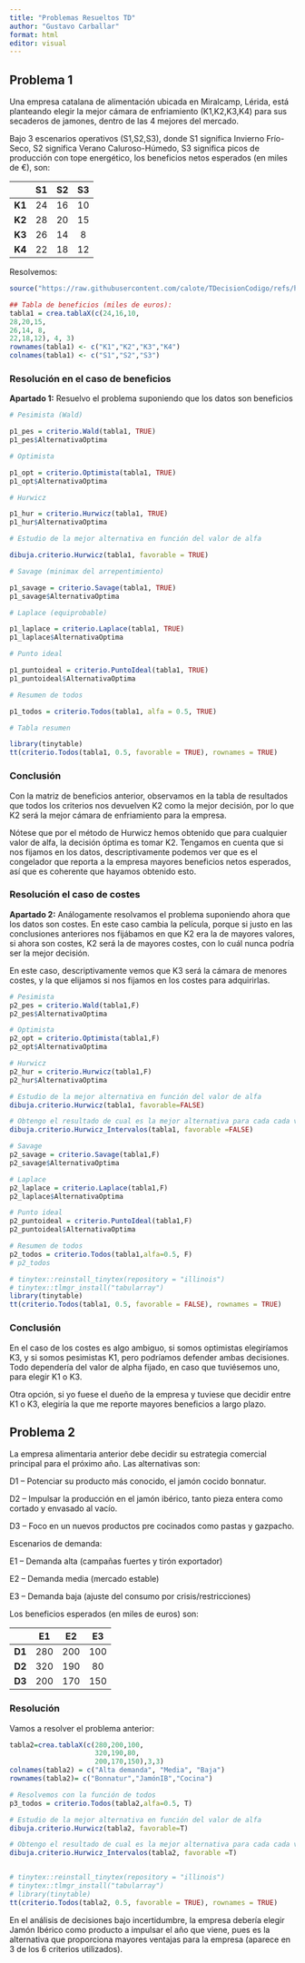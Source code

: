 ---
title: "Problemas Resueltos TD"
author: "Gustavo Carballar"
format: html
editor: visual
---

## Problema 1

Una empresa catalana de alimentación ubicada en Miralcamp, Lérida, está planteando elegir la mejor cámara de enfriamiento (K1,K2,K3,K4) para sus secaderos de jamones, dentro de las 4 mejores del mercado.

Bajo 3 escenarios operativos (S1,S2,S3), donde S1 significa Invierno Frío-Seco, S2 significa Verano Caluroso-Húmedo, S3 significa picos de producción con tope energético, los beneficios netos esperados (en miles de €), son:

|        | **S1** | **S2** | **S3** |
|:------:|:------:|:------:|:------:|
| **K1** |   24   |   16   |   10   |
| **K2** |   28   |   20   |   15   |
| **K3** |   26   |   14   |   8    |
| **K4** |   22   |   18   |   12   |

Resolvemos:

```{r}
source("https://raw.githubusercontent.com/calote/TDecisionCodigo/refs/heads/master/teoriadecision_funciones_incertidumbre.R")

## Tabla de beneficios (miles de euros):
tabla1 = crea.tablaX(c(24,16,10,
28,20,15,
26,14, 8,
22,18,12), 4, 3)
rownames(tabla1) <- c("K1","K2","K3","K4")
colnames(tabla1) <- c("S1","S2","S3")

```

### Resolución en el caso de beneficios

**Apartado 1:** Resuelvo el problema suponiendo que los datos son beneficios

```{r}
# Pesimista (Wald)

p1_pes = criterio.Wald(tabla1, TRUE)
p1_pes$AlternativaOptima

# Optimista

p1_opt = criterio.Optimista(tabla1, TRUE)
p1_opt$AlternativaOptima

# Hurwicz

p1_hur = criterio.Hurwicz(tabla1, TRUE)
p1_hur$AlternativaOptima

# Estudio de la mejor alternativa en función del valor de alfa

dibuja.criterio.Hurwicz(tabla1, favorable = TRUE)

# Savage (minimax del arrepentimiento)

p1_savage = criterio.Savage(tabla1, TRUE)
p1_savage$AlternativaOptima

# Laplace (equiprobable)

p1_laplace = criterio.Laplace(tabla1, TRUE)
p1_laplace$AlternativaOptima

# Punto ideal

p1_puntoideal = criterio.PuntoIdeal(tabla1, TRUE)
p1_puntoideal$AlternativaOptima

# Resumen de todos

p1_todos = criterio.Todos(tabla1, alfa = 0.5, TRUE)

# Tabla resumen

library(tinytable)
tt(criterio.Todos(tabla1, 0.5, favorable = TRUE), rownames = TRUE)
```


### Conclusión
Con la matriz de beneficios anterior, observamos en la tabla de resultados que todos los criterios nos devuelven K2 como la mejor decisión, por lo que K2 será la mejor cámara de enfriamiento para la empresa. 

Nótese que por el método de Hurwicz hemos obtenido que para cualquier valor de alfa, la decisión óptima es tomar K2. Tengamos en cuenta que si nos fijamos en los datos, descriptivamente podemos ver que es el congelador que reporta a la empresa mayores beneficios netos esperados, así que es coherente que hayamos obtenido esto. 



### Resolución el caso de costes

**Apartado 2:** Análogamente resolvamos el problema suponiendo ahora que los datos son costes. 
En este caso cambia la película, porque si justo en las conclusiones anteriores nos fijábamos en que K2 era la de mayores valores, si ahora son costes, K2 será la de mayores costes, con lo cuál nunca podría ser la mejor decisión. 

En este caso, descriptivamente vemos que K3 será la cámara de menores costes, y la que elijamos si nos fijamos en los costes para adquirirlas. 
```{r}
# Pesimista
p2_pes = criterio.Wald(tabla1,F)
p2_pes$AlternativaOptima

# Optimista
p2_opt = criterio.Optimista(tabla1,F)
p2_opt$AlternativaOptima

# Hurwicz
p2_hur = criterio.Hurwicz(tabla1,F)
p2_hur$AlternativaOptima

# Estudio de la mejor alternativa en función del valor de alfa
dibuja.criterio.Hurwicz(tabla1, favorable=FALSE)

# Obtengo el resultado de cual es la mejor alternativa para cada cada valor de alfa
dibuja.criterio.Hurwicz_Intervalos(tabla1, favorable =FALSE)

# Savage
p2_savage = criterio.Savage(tabla1,F)
p2_savage$AlternativaOptima

# Laplace
p2_laplace = criterio.Laplace(tabla1,F)
p2_laplace$AlternativaOptima

# Punto ideal
p2_puntoideal = criterio.PuntoIdeal(tabla1,F)
p2_puntoideal$AlternativaOptima

# Resumen de todos
p2_todos = criterio.Todos(tabla1,alfa=0.5, F)
# p2_todos

# tinytex::reinstall_tinytex(repository = "illinois")
# tinytex::tlmgr_install("tabularray")
library(tinytable)
tt(criterio.Todos(tabla1, 0.5, favorable = FALSE), rownames = TRUE)

```

### Conclusión
En el caso de los costes es algo ambiguo, si somos optimistas elegiríamos K3, y si somos pesimistas K1, pero podríamos defender ambas decisiones. Todo dependería del valor de alpha fijado, en caso que tuviésemos uno, para elegir K1 o K3. 

Otra opción, si yo fuese el dueño de la empresa y tuviese que decidir entre K1 o K3, elegiría la que me reporte mayores beneficios a largo plazo. 



## Problema 2
La empresa alimentaria anterior debe decidir su estrategia comercial principal para el próximo año. Las alternativas son:

D1 – Potenciar su producto más conocido, el jamón cocido bonnatur.  

D2 – Impulsar la producción en el jamón ibérico, tanto pieza entera como cortado y envasado al vacío. 

D3 – Foco en un nuevos productos pre cocinados como pastas y gazpacho. 

Escenarios de demanda:

E1 – Demanda alta (campañas fuertes y tirón exportador)

E2 – Demanda media (mercado estable)

E3 – Demanda baja (ajuste del consumo por crisis/restricciones)

Los beneficios esperados (en miles de euros) son:

|        | **E1** | **E2** | **E3** |
|:------:|:------:|:------:|:------:|
| **D1** |  280   |  200   |  100   |
| **D2** |  320   |  190   |  80    |
| **D3** |  200   |  170   |  150   |


### Resolución
Vamos a resolver el problema anterior: 
```{r}
tabla2=crea.tablaX(c(280,200,100,
                     320,190,80,
                     200,170,150),3,3)
colnames(tabla2) = c("Alta demanda", "Media", "Baja")
rownames(tabla2)= c("Bonnatur","JamónIB","Cocina")

# Resolvemos con la función de todos
p3_todos = criterio.Todos(tabla2,alfa=0.5, T)

# Estudio de la mejor alternativa en función del valor de alfa
dibuja.criterio.Hurwicz(tabla2, favorable=T)

# Obtengo el resultado de cual es la mejor alternativa para cada cada valor de alfa
dibuja.criterio.Hurwicz_Intervalos(tabla2, favorable =T)


# tinytex::reinstall_tinytex(repository = "illinois")
# tinytex::tlmgr_install("tabularray")
# library(tinytable)
tt(criterio.Todos(tabla2, 0.5, favorable = TRUE), rownames = TRUE)
```

En el análisis de decisiones bajo incertidumbre, la empresa debería elegir Jamón Ibérico como producto a impulsar el año que viene, pues es la alternativa que proporciona mayores ventajas para la empresa (aparece en 3 de los 6 criterios utilizados).